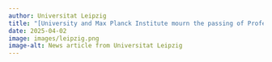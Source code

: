 ```yaml
---
author: Universitat Leipzig
title: "[University and Max Planck Institute mourn the passing of Professor Sayan Mukherjee](https://www.uni-leipzig.de/en/newsdetail/artikel/university-and-max-planck-institute-mourn-the-passing-of-professor-sayan-mukherjee-2025-04-02)"
date: 2025-04-02
image: images/leipzig.png
image-alt: News article from Universitat Leipzig
---
```

